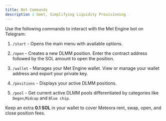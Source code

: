```yaml
---
title: Bot Commands
description : Gmet, Simplifying Liquidity Provisioning ☄️
---
```

Use the following commands to interact with the Met Engine bot on Telegram:
1. `/start` -  Opens the main menu with available options.

2. `/open` - Creates a new DLMM position. Enter the contract address followed by the SOL amount to open the position.

3. `/wallet` - Manages your Met Engine wallet. View or manage your wallet address and export your private key.

4. `/positions` - Displays your active DLMM positions.

5. `/pool` - Get current active DLMM pools differentiated by categories like `Degen`,`Midcap` and `Blue chip`.

<Callout>Keep an extra **0.1 SOL** in your wallet to cover Meteora rent, swap, open, and close position fees.</Callout>
